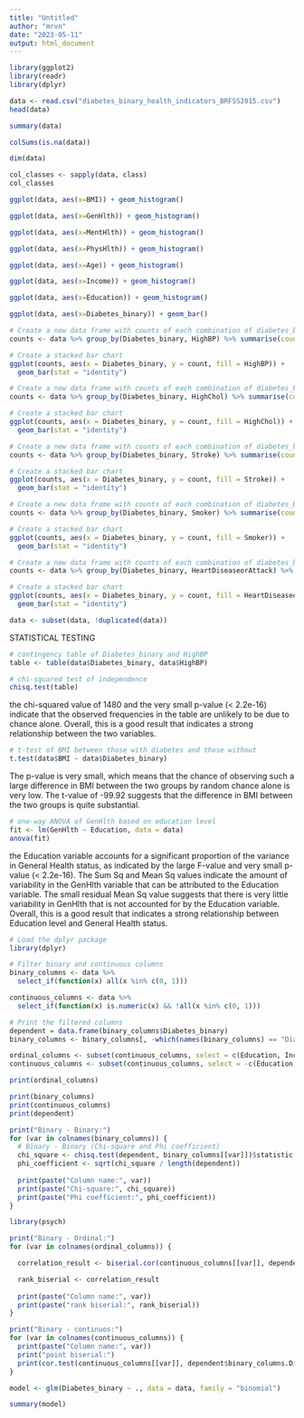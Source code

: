 ---
title: "Untitled"
author: "mrvn"
date: "2023-05-11"
output: html_document
---

```{r}
library(ggplot2)
library(readr)
library(dplyr)
```

```{r}
data <- read.csv("diabetes_binary_health_indicators_BRFSS2015.csv")
head(data)
```

```{r}
summary(data)
```

```{r}
colSums(is.na(data))
```

```{r}
dim(data)
```

```{r}
col_classes <- sapply(data, class)
col_classes
```

```{r}
ggplot(data, aes(x=BMI)) + geom_histogram()
```

```{r}
ggplot(data, aes(x=GenHlth)) + geom_histogram()
```
```{r}
ggplot(data, aes(x=MentHlth)) + geom_histogram()
```
```{r}
ggplot(data, aes(x=PhysHlth)) + geom_histogram()
```
```{r}
ggplot(data, aes(x=Age)) + geom_histogram()
```
```{r}
ggplot(data, aes(x=Income)) + geom_histogram()
```
```{r}
ggplot(data, aes(x=Education)) + geom_histogram()
```
```{r}
ggplot(data, aes(x=Diabetes_binary)) + geom_bar()
```
```{r}
# Create a new data frame with counts of each combination of diabetes_binary and highBP
counts <- data %>% group_by(Diabetes_binary, HighBP) %>% summarise(count = n())

# Create a stacked bar chart
ggplot(counts, aes(x = Diabetes_binary, y = count, fill = HighBP)) +
  geom_bar(stat = "identity")
```

```{r}
# Create a new data frame with counts of each combination of diabetes_binary and highChol
counts <- data %>% group_by(Diabetes_binary, HighChol) %>% summarise(count = n())

# Create a stacked bar chart
ggplot(counts, aes(x = Diabetes_binary, y = count, fill = HighChol)) +
  geom_bar(stat = "identity")
```

```{r}
# Create a new data frame with counts of each combination of diabetes_binary and Stroke
counts <- data %>% group_by(Diabetes_binary, Stroke) %>% summarise(count = n())

# Create a stacked bar chart
ggplot(counts, aes(x = Diabetes_binary, y = count, fill = Stroke)) +
  geom_bar(stat = "identity")
```

```{r}
# Create a new data frame with counts of each combination of diabetes_binary and Smoker
counts <- data %>% group_by(Diabetes_binary, Smoker) %>% summarise(count = n())

# Create a stacked bar chart
ggplot(counts, aes(x = Diabetes_binary, y = count, fill = Smoker)) +
  geom_bar(stat = "identity")
```

```{r}
# Create a new data frame with counts of each combination of diabetes_binary and HeartDiseaseorAttack
counts <- data %>% group_by(Diabetes_binary, HeartDiseaseorAttack) %>% summarise(count = n())

# Create a stacked bar chart
ggplot(counts, aes(x = Diabetes_binary, y = count, fill = HeartDiseaseorAttack)) +
  geom_bar(stat = "identity")
```

```{r}
data <- subset(data, !duplicated(data))
```

STATISTICAL TESTING
```{r}
# contingency table of Diabetes_binary and HighBP
table <- table(data$Diabetes_binary, data$HighBP)

# chi-squared test of independence
chisq.test(table)

```
the chi-squared value of 1480 and the very small p-value (< 2.2e-16) indicate that the observed frequencies in the table are unlikely to be due to chance alone. 
Overall, this is a good result that indicates a strong relationship between the two variables.
```{r}
# t-test of BMI between those with diabetes and those without
t.test(data$BMI ~ data$Diabetes_binary)
```
The p-value is very small, which means that the chance of observing such a large difference in BMI between the two groups by random chance alone is very low. The t-value of -99.92 suggests that the difference in BMI between the two groups is quite substantial.
```{r}
# one-way ANOVA of GenHlth based on education level
fit <- lm(GenHlth ~ Education, data = data)
anova(fit)
```
the Education variable accounts for a significant proportion of the variance in General Health status, as indicated by the large F-value and very small p-value (< 2.2e-16). The Sum Sq and Mean Sq values indicate the amount of variability in the GenHlth variable that can be attributed to the Education variable. The small residual Mean Sq value suggests that there is very little variability in GenHlth that is not accounted for by the Education variable. Overall, this is a good result that indicates a strong relationship between Education level and General Health status.

```{r}

# Load the dplyr package
library(dplyr)

# Filter binary and continuous columns
binary_columns <- data %>%
  select_if(function(x) all(x %in% c(0, 1)))

continuous_columns <- data %>%
  select_if(function(x) is.numeric(x) && !all(x %in% c(0, 1)))

# Print the filtered columns
dependent = data.frame(binary_columns$Diabetes_binary)
binary_columns <- binary_columns[, -which(names(binary_columns) == "Diabetes_binary")]

ordinal_columns <- subset(continuous_columns, select = c(Education, Income, Age))
continuous_columns <- subset(continuous_columns, select = -c(Education, Income, Age))

print(ordinal_columns)

print(binary_columns)
print(continuous_columns)
print(dependent)

```

```{r}

print("Binary - Binary:")
for (var in colnames(binary_columns)) {
  # Binary - Binary (Chi-square and Phi coefficient)
  chi_square <- chisq.test(dependent, binary_columns[[var]])$statistic
  phi_coefficient <- sqrt(chi_square / length(dependent))
  
  print(paste("Column name:", var))
  print(paste("Chi-square:", chi_square))
  print(paste("Phi coefficient:", phi_coefficient))
}

```


```{r}
library(psych)

print("Binary - Ordinal:")
for (var in colnames(ordinal_columns)) {

  correlation_result <- biserial.cor(continuous_columns[[var]], dependent$binary_columns.Diabetes_binary)

  rank_biserial <- correlation_result
  
  print(paste("Column name:", var))
  print(paste("rank biserial:", rank_biserial))
}
```

```{r}
print("Binary - continuos:")
for (var in colnames(continuous_columns)) {
  print(paste("Column name:", var))
  print("point biserial:")
  print(cor.test(continuous_columns[[var]], dependent$binary_columns.Diabetes_binary))
}
```



```{r}
model <- glm(Diabetes_binary ~ ., data = data, family = "binomial")
```

```{r}
summary(model)
```